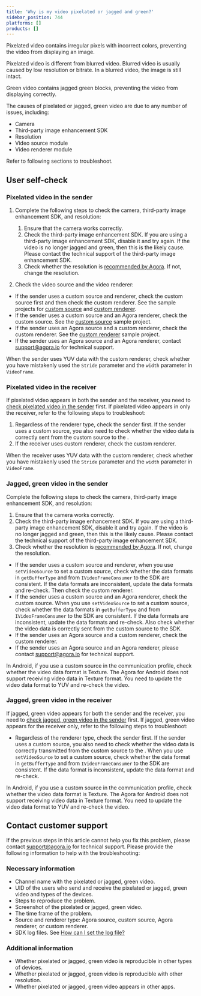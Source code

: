 ```yaml
---
title: 'Why is my video pixelated or jagged and green?'
sidebar_position: 744
platforms: []
products: []
---
```



Pixelated video contains irregular pixels with incorrect colors, preventing the video from displaying an image.

<div class="alert note">
  Pixelated video is different from blurred video. Blurred video is usually caused by low resolution
  or bitrate. In a blurred video, the image is still intact.
</div>

Green video contains jagged green blocks, preventing the video from displaying correctly.

The causes of pixelated or jagged, green video are due to any number of issues, including:

- Camera
- Third-party image enhancement SDK
- Resolution
- Video source module
- Video renderer module

Refer to following sections to troubleshoot.

## User self-check

<a id="pixelated_sender"></a>

### Pixelated video in the sender

1. Complete the following steps to check the camera, third-party image enhancement SDK, and resolution:

   1. Ensure that the camera works correctly.
   2. Check the third-party image enhancement SDK. If you are using a third-party image enhancement SDK, disable it and try again. If the video is no longer jagged and green, then this is the likely cause. Please contact the technical support of the third-party image enhancement SDK.
   3. Check whether the resolution is [recommended by Agora](/help/integration-issues/video_profile/). If not, change the resolution.

2. Check the video source and the video renderer:

- If the sender uses a custom source and renderer, check the custom source first and then check the custom renderer. See the sample projects for [custom source](https://github.com/AgoraIO/Advanced-Video/blob/dev/backup/Custom-Media-Device/Agora-Custom-Media-Device-Android/README.md) and [custom renderer](https://github.com/AgoraIO/Advanced-Video/tree/master/Android/sample-custom-render).
- If the sender uses a custom source and an Agora <Vg k="VSDK" /> renderer, check the custom source. See the [custom source](https://github.com/AgoraIO/Advanced-Video/blob/dev/backup/Custom-Media-Device/Agora-Custom-Media-Device-Android) sample project.
- If the sender uses an Agora <Vg k="VSDK" /> source and a custom renderer, check the custom renderer. See the [custom renderer](https://github.com/AgoraIO/Advanced-Video/blob/dev/backup/Custom-Media-Device/Agora-Custom-Media-Device-Android) sample project.
- If the sender uses an Agora <Vg k="VSDK" /> source and an Agora <Vg k="VSDK" /> renderer, contact [support@agora.io](mailto:support@agora.io) for technical support.

When the sender uses YUV data with the custom renderer, check whether you have mistakenly used the `Stride` parameter and the `width` parameter in <Link to="{{Global.API_REF_ANDROID_ROOT}}/rtc_api_overview.html">`VideoFrame`</Link>.

### Pixelated video in the receiver

If pixelated video appears in both the sender and the receiver, you need to [check pixelated video in the sender](#pixelated_sender) first. If pixelated video appears in only the receiver, refer to the following steps to troubleshoot:

1. Regardless of the renderer type, check the sender first. If the sender uses a custom source, you also need to check whether the video data is correctly sent from the custom source to the <Vg k="VSDK" />.
2. If the receiver uses custom renderer, check the custom renderer.

When the receiver uses YUV data with the custom renderer, check whether you have mistakenly used the
`Stride` parameter and the `width` parameter in <Link to="{{Global.API_REF_ANDROID_ROOT}}/rtc_api_overview.html">`VideoFrame`</Link>.

<a id="green_sender"></a>

### Jagged, green video in the sender

Complete the following steps to check the camera, third-party image enhancement SDK, and resolution:

1. Ensure that the camera works correctly.
2. Check the third-party image enhancement SDK. If you are using a third-party image enhancement SDK, disable it and try again. If the video is no longer jagged and green, then this is the likely cause. Please contact the technical support of the third-party image enhancement SDK.
3. Check whether the resolution is [recommended by Agora](/help/integration-issues/video_profile/). If not, change the resolution.

- If the sender uses a custom source and renderer, when you use <Link to="{{Global.API_REF_ANDROID_ROOT}}/rtc_api_overview.html">`setVideoSource`</Link> to set a custom source, check whether the data formats in `getBufferType` and from `IVideoFrameConsumer` to the SDK are consistent. If the data formats are inconsistent, update the data formats and re-check. Then check the custom renderer.
- If the sender uses a custom source and an Agora <Vg k="VSDK" /> renderer, check the custom source. When you use `setVideoSource` to set a custom source, check whether the data formats in `getBufferType` and from `IVideoFrameConsumer` to the SDK are consistent. If the data formats are inconsistent, update the data formats and re-check. Also check whether the video data is correctly sent from the custom source to the SDK.
- If the sender uses an Agora <Vg k="VSDK" /> source and a custom renderer, check the custom renderer.
- If the sender uses an Agora <Vg k="VSDK" /> source and an Agora <Vg k="VSDK" /> renderer, please contact [support@agora.io](mailto:support@agora.io) for technical support.

In Android, if you use a custom source in the communication profile, check whether the video data format is Texture. The Agora <Vg k="VSDK" /> for Android does not support receiving video data in Texture format. You need to update the video data format to YUV and re-check the video.

### Jagged, green video in the receiver

If jagged, green video appears for both the sender and the receiver, you need to [check jagged, green video in the sender](#green_sender) first. If jagged, green video appears for the receiver only, refer to the following steps to troubleshoot:

- Regardless of the renderer type, check the sender first. If the sender uses a custom source, you also need to check whether the video data is correctly transmitted from the custom source to the <Vg k="VSDK" />. When you use `setVideoSource` to set a custom source, check whether the data format in `getBufferType` and from `IVideoFrameConsumer` to the SDK are consistent. If the data format is inconsistent, update the data format and re-check.

In Android, if you use a custom source in the communication profile, check whether the video data format is Texture. The Agora <Vg k="VSDK" /> for Android does not support receiving video data in Texture format. You need to update the video data format to YUV and re-check the video.

## Contact customer support

If the previous steps in this article cannot help you fix this problem, please contact [support@agora.io](mailto:support@agora.io) for technical support. Please provide the following information to help with the troubleshooting:

### Necessary information

- Channel name with the pixelated or jagged, green video.
- UID of the users who send and receive the pixelated or jagged, green video and types of the devices.
- Steps to reproduce the problem.
- Screenshot of the pixelated or jagged, green video.
- The time frame of the problem.
- Source and renderer type: Agora <Vg k="VSDK" /> source, custom source, Agora <Vg k="VSDK" /> renderer, or custom renderer.
- SDK log files. See [How can I set the log file?](../../help/integration-issues/log)

### Additional information

- Whether pixelated or jagged, green video is reproducible in other types of devices.
- Whether pixelated or jagged, green video is reproducible with other resolution.
- Whether pixelated or jagged, green video appears in other apps.
